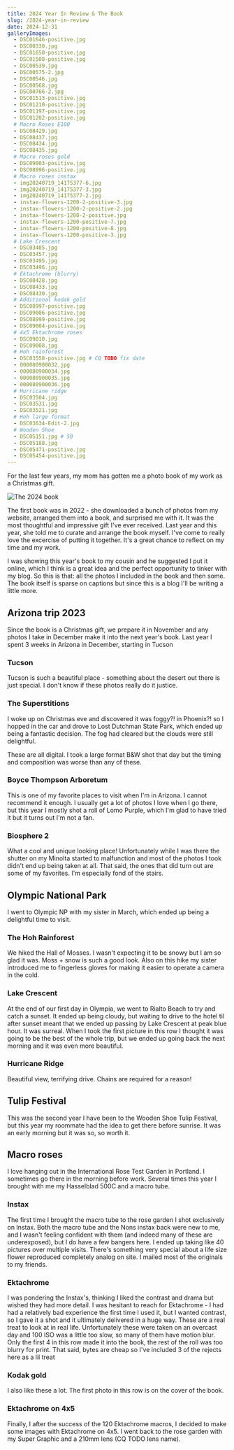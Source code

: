 ```yaml
---
title: 2024 Year In Review & The Book
slug: /2024-year-in-review
date: 2024-12-31
galleryImages:
  - DSC01646-positive.jpg
  - DSC00330.jpg
  - DSC01650-positive.jpg
  - DSC01508-positive.jpg
  - DSC00539.jpg
  - DSC00575-2.jpg
  - DSC00546.jpg
  - DSC00568.jpg
  - DSC00766-2.jpg
  - DSC01513-positive.jpg
  - DSC01210-positive.jpg
  - DSC01197-positive.jpg
  - DSC01202-positive.jpg
  # Macro Roses E100
  - DSC08429.jpg
  - DSC08437.jpg
  - DSC08434.jpg
  - DSC08435.jpg
  # Macro roses gold
  - DSC09003-positive.jpg
  - DSC08996-positive.jpg
  # Macro roses instax
  - img20240719_14175377-6.jpg
  - img20240719_14175377-3.jpg
  - img20240719_14175377-2.jpg
  - instax-flowers-1200-2-positive-3.jpg
  - instax-flowers-1200-2-positive-2.jpg
  - instax-flowers-1200-2-positive.jpg
  - instax-flowers-1200-positive-7.jpg
  - instax-flowers-1200-positive-8.jpg
  - instax-flowers-1200-positive-3.jpg
  # Lake Crescent
  - DSC03405.jpg
  - DSC03457.jpg
  - DSC03495.jpg
  - DSC03496.jpg
  # Ektachrome (blurry)
  - DSC08428.jpg
  - DSC08433.jpg
  - DSC08430.jpg
  # Additional kodak gold
  - DSC08997-positive.jpg
  - DSC09006-positive.jpg
  - DSC08999-positive.jpg
  - DSC09004-positive.jpg
  # 4x5 Ektachrome roses
  - DSC09010.jpg
  - DSC09008.jpg
  # Hoh rainforest
  - DSC03558-positive.jpg # CQ TODO fix date
  - 000080900032.jpg
  - 000080900034.jpg
  - 000080900035.jpg
  - 000080900036.jpg
  # Hurricane ridge
  - DSC03504.jpg
  - DSC03531.jpg
  - DSC03521.jpg
  # Hoh large format
  - DSC03634-Edit-2.jpg
  # Wooden Shoe
  - DSC05151.jpg # 50
  - DSC05188.jpg
  - DSC05471-positive.jpg
  - DSC05454-positive.jpg
---
```


For the last few years, my mom has gotten me a photo book of my work as a Christmas gift.

![The 2024 book](./IMG_5240.jpg)

The first book was in 2022 - she downloaded a bunch of photos from my website,
arranged them into a book, and surprised me with it. It was the most thoughtful 
and impressive gift I've ever received. Last year and this year, she told me to 
curate and arrange the book myself. I've come to really love the excercise of putting it together.
It's a great chance to reflect on my time and my work.

I was showing this year's book to my cousin and he suggested I put it online, which I think is a great idea
and the perfect opportunity to tinker with my blog. So this is that: all the photos I included in the book and then some.
The book itself is sparse on captions but since this is a blog I'll be writing a little more.

## Arizona trip 2023

Since the book is a Christmas gift, we prepare it in November and any photos I
take in December make it into the next year's book.
Last year I spent 3 weeks in Arizona in December, starting in Tucson

### Tucson

Tucson is such a beautiful place - something about the desert out there is just special.
I don't know if these photos really do it justice.

<PostImageGroup>
  <PostImage alt="Behold, a photograph" props={props} index={0} />
  <PostImage alt="Behold, a photograph" props={props} index={1} />
  <PostImage alt="Behold, a photograph" props={props} index={2} />
  <PostImage alt="Behold, a photograph" props={props} index={3} />
</PostImageGroup>

### The Superstitions

I woke up on Christmas eve and discovered it was foggy?! in Phoenix?! so I
hopped in the car and drove to Lost Dutchman State Park, which ended up being
a fantastic decision. The fog had cleared but the clouds were still delightful.

These are all digital. I took a large format B&W shot that day but the timing
and composition was worse than any of these.

<PostImageGroup>
  <PostImage alt="Behold, a photograph" props={props} index={4} />
  <PostImage alt="Behold, a photograph" props={props} index={5} />
  <PostImage alt="Behold, a photograph" props={props} index={6} />
  <PostImage alt="Behold, a photograph" props={props} index={7} />
</PostImageGroup>

### Boyce Thompson Arboretum

This is one of my favorite places to visit when I'm in Arizona.
I cannot recommend it enough. I usually get a lot of photos I love when
I go there, but this year I mostly shot a roll of Lomo Purple, which I'm
glad to have tried it but it turns out I'm not a fan.

<PostImageGroup>
  <PostImage alt="Behold, a photograph" props={props} index={8} />
  <PostImage alt="Behold, a photograph" props={props} index={9} />
</PostImageGroup>

### Biosphere 2

What a cool and unique looking place! Unfortunately while I was there
the shutter on my Minolta started to malfunction and most of the photos I took didn't
end up being taken at all. That said, the ones that did turn out are
some of my favorites. I'm especially fond of the stairs.

<PostImageGroup>
  <PostImage alt="Behold, a photograph" props={props} index={10} />
  <PostImage alt="Behold, a photograph" props={props} index={11} />
  <PostImage alt="Behold, a photograph" props={props} index={12} />
</PostImageGroup>

## Olympic National Park

I went to Olympic NP with my sister in March, which ended up being
a delightful time to visit.

### The Hoh Rainforest

We hiked the Hall of Mosses. I wasn't expecting it to be snowy but I am so
glad it was. Moss + snow is such a good look. Also on this hike my sister
introduced me to fingerless gloves for making it easier to operate a camera
in the cold.

<PostImageGroup>
  <PostImage alt="Behold, a photograph" props={props} index={49} />
  <PostImage alt="Behold, a photograph" props={props} index={45} />
  <PostImage alt="Behold, a photograph" props={props} index={42} />
  <PostImage alt="Behold, a photograph" props={props} index={44} />
  <PostImage alt="Behold, a photograph" props={props} index={43} />
  <PostImage alt="Behold, a photograph" props={props} index={41} />
</PostImageGroup>

### Lake Crescent

At the end of our first day in Olympia, we went to Rialto Beach to try and catch a sunset.
It ended up being cloudy, but waiting to drive to the hotel til after sunset meant that 
we ended up passing by Lake Crescent at peak blue hour. It was surreal. When I took the
first picture in this row I thought it was going to be the best of the whole trip,
but we ended up going back the next morning and it was even more beautiful.

<PostImageGroup>
  <PostImage alt="Behold, a photograph" props={props} index={28} />
  <PostImage alt="Behold, a photograph" props={props} index={29} />
  <PostImage alt="Behold, a photograph" props={props} index={30} />
  <PostImage alt="Behold, a photograph" props={props} index={31} />
</PostImageGroup>

### Hurricane Ridge

Beautiful view, terrifying drive. Chains are required for a reason!

<PostImageGroup>
  <PostImage alt="Behold, a photograph" props={props} index={46} />
  <PostImage alt="Behold, a photograph" props={props} index={47} />
  <PostImage alt="Behold, a photograph" props={props} index={48} />
</PostImageGroup>

## Tulip Festival

This was the second year I have been to the Wooden Shoe Tulip Festival,
but this year my roommate had the idea to get there before sunrise. It was an early morning
but it was so, so worth it.

<PostImageGroup>
  <PostImage alt="Behold, a photograph" props={props} index={50} />
  <PostImage alt="Behold, a photograph" props={props} index={51} />
  <PostImage alt="Behold, a photograph" props={props} index={52} />
  <PostImage alt="Behold, a photograph" props={props} index={53} />
</PostImageGroup>

## Macro roses

I love hanging out in the International Rose Test Garden in Portland. I sometimes
go there in the morning before work. Several times this year I brought with me my Hasselblad
500C and a macro tube.

### Instax

The first time I brought the macro tube to the rose garden I shot exclusively
on Instax. Both the macro tube and the Nons instax back were new to me, and I
wasn't feeling confident with them (and indeed many of these are underexposed),
but I do have a few bangers here. I ended up taking like 40 pictures over multiple
visits. There's something very special about a life size flower reproduced 
completely analog on site. I mailed most of the originals to my friends.

<PostImageGroup>
  <PostImage alt="Behold, a photograph" props={props} index={19} />
  <PostImage alt="Behold, a photograph" props={props} index={20} />
  <PostImage alt="Behold, a photograph" props={props} index={21} />
  <PostImage alt="Behold, a photograph" props={props} index={22} />
  <PostImage alt="Behold, a photograph" props={props} index={23} />
  <PostImage alt="Behold, a photograph" props={props} index={24} />
  <PostImage alt="Behold, a photograph" props={props} index={25} />
  <PostImage alt="Behold, a photograph" props={props} index={26} />
  <PostImage alt="Behold, a photograph" props={props} index={27} />
</PostImageGroup>

### Ektachrome

I was pondering the Instax's, thinking I liked the contrast and drama but wished they had more detail.
I was hesitant to reach for Ektachrome - I had had a relatively bad experience the first time I used it, but I wanted
contrast, so I gave it a shot and it ultimately delivered in a huge way. These are a real treat to look at in real life.
Unfortunately these were taken on an overcast day and 100 ISO was a little too slow, so many of them 
have motion blur. Only the first 4 in this row made it into the book, the rest of the roll was too blurry for print.
That said, bytes are cheap so I've included 3 of the rejects here as a lil treat

<PostImageGroup>
  <PostImage alt="Behold, a photograph" props={props} index={14} />
  <PostImage alt="Behold, a photograph" props={props} index={13} />
  <PostImage alt="Behold, a photograph" props={props} index={15} />
  <PostImage alt="Behold, a photograph" props={props} index={16} />
  <PostImage alt="Behold, a photograph" props={props} index={32} />
  <PostImage alt="Behold, a photograph" props={props} index={33} />
  <PostImage alt="Behold, a photograph" props={props} index={34} />
</PostImageGroup>

### Kodak gold

I also like these a lot. The first photo in this row is on the cover of the book.

<PostImageGroup>
  <PostImage alt="Behold, a photograph" props={props} index={17} />
  <PostImage alt="Behold, a photograph" props={props} index={35} />
  <PostImage alt="Behold, a photograph" props={props} index={36} />
  <PostImage alt="Behold, a photograph" props={props} index={38} />
  <PostImage alt="Behold, a photograph" props={props} index={37} />
  <PostImage alt="Behold, a photograph" props={props} index={18} />
</PostImageGroup>

### Ektachrome on 4x5

Finally, I after the success of the 120 Ektachrome macros, I decided to make some
images with Ektachrome on 4x5. I went back to the rose garden with my Super Graphic and a 210mm lens (CQ TODO lens name).

<PostImageGroup>
  <PostImage alt="Behold, a photograph" props={props} index={39} />
  <PostImage alt="Behold, a photograph" props={props} index={40} />
</PostImageGroup>
